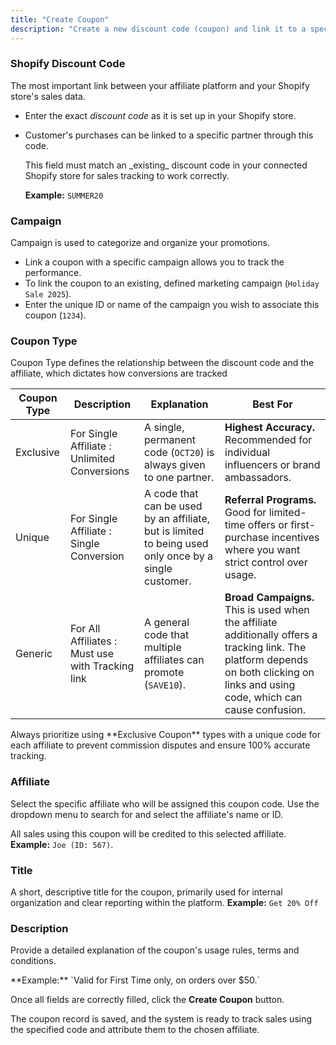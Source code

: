 ```yaml
---
title: "Create Coupon"
description: "Create a new discount code (coupon) and link it to a specific affiliate and campaign. "
---
```


### Shopify Discount Code

The most important link between your affiliate platform and your Shopify store's sales data.

- Enter the exact _discount code_ as it is set up in your Shopify store.
- Customer's purchases can be linked to a specific partner through this code.

  <Check>
    This field must match an _existing_ discount code in your connected Shopify store for sales tracking to work correctly.

    **Example:** `SUMMER20`
  </Check>

### Campaign

Campaign is used to categorize and organize your promotions.

- Link a coupon with a specific campaign allows you to track the performance.
- To link the coupon to an existing, defined marketing campaign (`Holiday Sale 2025`).
- Enter the unique ID or name of the campaign you wish to associate this coupon (`1234`).

### Coupon Type

Coupon Type defines the relationship between the discount code and the affiliate, which dictates how conversions are tracked

| Coupon Type | Description                                      | Explanation                                                                                           | Best For                                                                                                                                                                            |
| ----------- | ------------------------------------------------ | ----------------------------------------------------------------------------------------------------- | ----------------------------------------------------------------------------------------------------------------------------------------------------------------------------------- |
| Exclusive   | For Single Affiliate : Unlimited Conversions     | A single, permanent code (`OCT20`) is always given to one partner.                                    | **Highest Accuracy.** Recommended for individual influencers or brand ambassadors.                                                                                                  |
| Unique      | For Single Affiliate : Single Conversion         | A code that can be used by an affiliate, but is limited to being used only once by a single customer. | **Referral Programs.** Good for limited-time offers or first-purchase incentives where you want strict control over usage.                                                          |
| Generic     | For All Affiliates : Must use with Tracking link | A general code that multiple affiliates can promote (`SAVE10`).                                       | **Broad Campaigns.** This is used when the affiliate additionally offers a tracking link. The platform depends on both clicking on links and using code, which can cause confusion. |

<Check>
  Always prioritize using **Exclusive Coupon** types with a unique code for each affiliate to prevent commission disputes and ensure 100% accurate tracking.
</Check>

### Affiliate

Select the specific affiliate who will be assigned this coupon code. Use the dropdown menu to search for and select the affiliate's name or ID.

All sales using this coupon will be credited to this selected affiliate.  **Example:**  `Joe (ID: 567)`.

### Title

A short, descriptive title for the coupon, primarily used for internal organization and clear reporting within the platform.  **Example:** `Get 20% Off`

### Description

Provide a detailed explanation of the coupon's usage rules, terms and conditions.

<Check>
  **Example:** `Valid for First Time only, on orders over $50.`
</Check>

Once all fields are correctly filled, click the **Create Coupon** button.

The coupon record is saved, and the system is ready to track sales using the specified code and attribute them to the chosen affiliate.